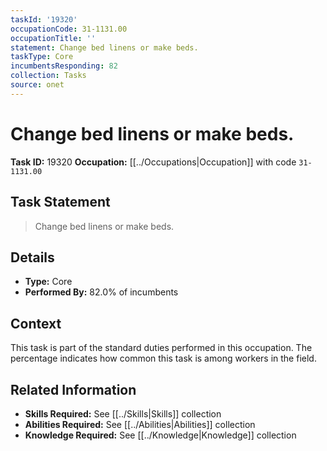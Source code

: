 ```yaml
---
taskId: '19320'
occupationCode: 31-1131.00
occupationTitle: ''
statement: Change bed linens or make beds.
taskType: Core
incumbentsResponding: 82
collection: Tasks
source: onet
---
```

# Change bed linens or make beds.

**Task ID:** 19320
**Occupation:** [[../Occupations|Occupation]] with code `31-1131.00`

## Task Statement

> Change bed linens or make beds.

## Details

- **Type:** Core
- **Performed By:** 82.0% of incumbents

## Context

This task is part of the standard duties performed in this occupation. The percentage indicates how common this task is among workers in the field.

## Related Information

- **Skills Required:** See [[../Skills|Skills]] collection
- **Abilities Required:** See [[../Abilities|Abilities]] collection
- **Knowledge Required:** See [[../Knowledge|Knowledge]] collection
